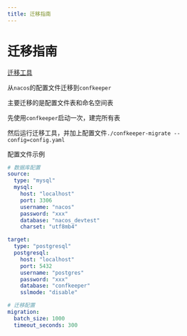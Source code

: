 ```yaml
---
title: 迁移指南
---
```


# 迁移指南

[迁移工具](https://github.com/confkeeper/confkeeper-migrate)

从`nacos`的配置文件迁移到`confkeeper`

主要迁移的是配置文件表和命名空间表

先使用`confkeeper`启动一次，建完所有表

然后运行迁移工具，并加上配置文件`./confkeeper-migrate --config=config.yaml`

配置文件示例

```yaml
# 数据库配置
source:
  type: "mysql"
  mysql:
    host: "localhost"
    port: 3306
    username: "nacos"
    password: "xxx"
    database: "nacos_devtest"
    charset: "utf8mb4"

target:
  type: "postgresql"
  postgresql:
    host: "localhost"
    port: 5432
    username: "postgres"
    password: "xxx"
    database: "confkeeper"
    sslmode: "disable"

# 迁移配置
migration:
  batch_size: 1000
  timeout_seconds: 300
```
